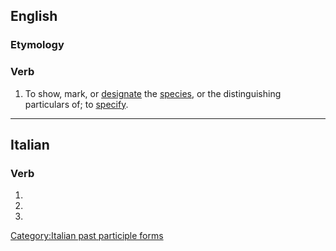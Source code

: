 ==English==

===Etymology===
{{suffix|en|specific|ate}}

===Verb===
{{en-verb}}

# {{lb|en|obsolete|transitive}} To show, mark, or [[designate]] the [[species]], or the distinguishing particulars of; to [[specify]].
#: {{rfquotek|en|Sir M. Hale}}

{{Webster 1913}}

----

==Italian==

===Verb===
{{head|it|verb form}}

# {{inflection of|it|specificare||2|p|pres|indc}}
# {{inflection of|it|specificare||2|p|impr}}
# {{feminine plural of|it|specificato}}

[[Category:Italian past participle forms]]